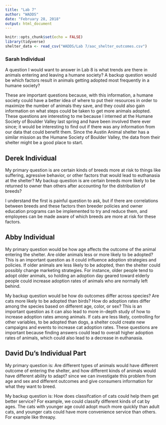 ---
title: "Lab 7"
author: "WADDS"
date: "February 28, 2018"
output: html_document
---

```{r setup, include=FALSE}
knitr::opts_chunk$set(echo = FALSE)
library(tidyverse)
shelter_data <- read_csv("WADDS/Lab 7/aac_shelter_outcomes.csv")
```

### Sarah Individual
A question I would want to answer in Lab 8 is what trends are there in animals entering and leaving a humane society? A backup question would be which factors result in animals getting adopted most frequently in a humane society?

These are important questions because, with this information, a humane society could have a better idea of where to put their resources in order to maximize the number of animals they save, and they could also gain information on what steps could be taken to get more animals adopted. These questions are interesting to me because I interned at the Humane Society of Boulder Valley last spring and have been involved there ever since; it would be interesting to find out if there was any information from our data that could benefit them. Since the Austin Animal shelter has a similar mission as the Humane Society of Boulder Valley, the data from their shelter might be a good place to start. 

## Derek Individual

My primary question is are certain kinds of breeds more at risk to things like suffering, agressive behavior, or other factors that would lead to euthanasia at the shelter? My backup question is are certain breeds more likely to be returned to owner than others after accounting for the distribution of breeds?

I understand the first is painful question to ask, but if there are correlations between breeds and these factors then breeder policies and owner education programs can be implemented to try and reduce them, and employees can be made aware of which breeds are more at risk for these factors. 

## Abby Individual

My primary question would be how age affects the outcome of the animal entering the shelter. Are older animals less or more likely to be adopted? This is an important question as it could influence adoption strategies and policies. If older animals are less likely to be adopted, then the shelter could possibly change marketing strategies. For instance, older people tend to adopt older animals, so holding an adoption day geared toward elderly people could increase adoption rates of animals who are normally left behind. 

My backup question would be how do outcomes differ across species? Are cats more likely to be adopted than birds? How do adoption rates differ among the species based on different age, color, or sex? This is an important question as it can also lead to more in-depth study of how to increase adoption rates among animals. If cats are less likely, controlling for other variables, to be adopted than dogs, a shelter could create new campaigns and events to increase cat adoption rates. These questions are important because finding answers could lead to overall higher adoption rates of animals, which could also lead to a decrease in euthanasia. 

## David Du's Individual Part 

My primary question is: 
Are different types of animals would have different outcome of entering the shelter, and how different kinds of animals would have different ability to adapt? since we can investigate this problem from age and sex and different outcomes and give consumers information for what they want to breed.

My backup question is:
How does classifcation of cats could help them get better service? For example, we could classify different kinds of cat by ages. The cats with younger age could adopt much more quickly than adult cats, and younger cats could have more convenience service than others. For example like threapy.

